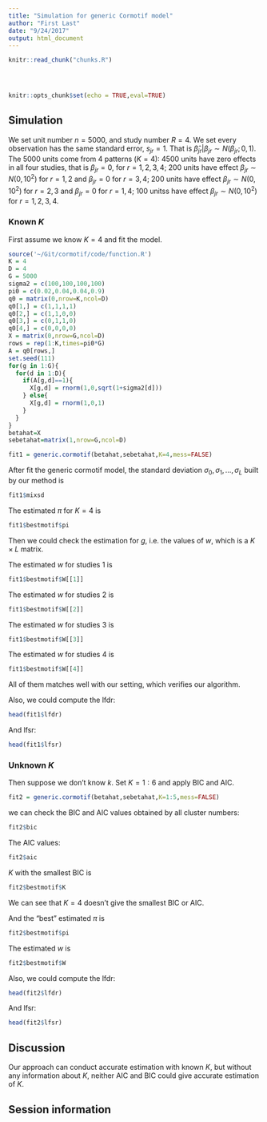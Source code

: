 ```yaml
---
title: "Simulation for generic Cormotif model"
author: "First Last"
date: "9/24/2017"
output: html_document
---
```


<!-- The file analysis/chunks.R contains chunks that define default settings
shared across the workflowr files. -->
```r
knitr::read_chunk("chunks.R")
```

<!-- Update knitr chunk options -->
```r
```

<!-- Insert the date the file was last updated -->
```r
```

<!-- Insert the code version (Git commit SHA1) if Git repository exists and R
 package git2r is installed -->
```r
```

<!-- Add your analysis here -->

```r
knitr::opts_chunk$set(echo = TRUE,eval=TRUE)
```

## Simulation 

We set unit number $n = 5000$, and study number $R = 4$. We set every observation has the same standard error, $s_{jr}=1$. That is $\hat\beta_{jr}|\beta_{jr}\sim N(\beta_{jr};0,1)$. The 5000 units come from 4 patterns ($K=4$): 4500 units have zero effects in all four studies, that is $\beta_{jr}=0$, for $r = 1,2,3,4$; 200 units have effect $\beta_{jr}\sim N(0,10^2)$ for $r =1, 2$ and $\beta_{jr}=0$ for $r =3, 4$; 200 units have effect $\beta_{jr}\sim N(0,10^2)$ for $r =2, 3$ and $\beta_{jr}=0$ for $r =1, 4$; 100 unitss have effect $\beta_{jr}\sim N(0,10^2)$ for $r =1, 2,3,4$. 

### Known $K$

First assume we know $K=4$ and fit the model. 

```r
source('~/Git/cormotif/code/function.R')
K = 4
D = 4
G = 5000
sigma2 = c(100,100,100,100)
pi0 = c(0.02,0.04,0.04,0.9)
q0 = matrix(0,nrow=K,ncol=D)
q0[1,] = c(1,1,1,1)
q0[2,] = c(1,1,0,0)
q0[3,] = c(0,1,1,0)
q0[4,] = c(0,0,0,0)
X = matrix(0,nrow=G,ncol=D)
rows = rep(1:K,times=pi0*G)
A = q0[rows,]
set.seed(111)
for(g in 1:G){
  for(d in 1:D){
    if(A[g,d]==1){
      X[g,d] = rnorm(1,0,sqrt(1+sigma2[d]))
    } else{
      X[g,d] = rnorm(1,0,1)
    }
  }
}
betahat=X
sebetahat=matrix(1,nrow=G,ncol=D)
```

```r
fit1 = generic.cormotif(betahat,sebetahat,K=4,mess=FALSE)
```

After fit the generic cormotif model, the standard deviation $\sigma_0,\sigma_1,\ldots,\sigma_L$ built by our method is 

```r
fit1$mixsd
```

The estimated $\pi$ for $K = 4$ is 

```r
fit1$bestmotif$pi
```

Then we could check the estimation for $g$, i.e. the values of $w$, which is a $K\times L$ matrix. 

The estimated $w$ for studies 1 is 

```r
fit1$bestmotif$W[[1]]
```

The estimated $w$ for studies 2 is 

```r
fit1$bestmotif$W[[2]]
```

The estimated $w$ for studies 3 is 

```r
fit1$bestmotif$W[[3]]
```

The estimated $w$ for studies 4 is 

```r
fit1$bestmotif$W[[4]]
```

All of them matches well with our setting, which verifies our algorithm.

Also, we could compute the lfdr: 

```r
head(fit1$lfdr)
```

And lfsr:

```r
head(fit1$lfsr)
```

### Unknown $K$

Then suppose we don't know $k$. Set $K = 1:6$ and apply BIC and AIC.  

```r
fit2 = generic.cormotif(betahat,sebetahat,K=1:5,mess=FALSE)
```

we can check the BIC and AIC values obtained by all cluster numbers:

```r
fit2$bic
```

The AIC values:

```r
fit2$aic
```

$K$ with the smallest BIC is

```r
fit2$bestmotif$K
```

We can see that $K=4$ doesn't give the smallest BIC or AIC. 

And the "best" estimated $\pi$ is 

```r
fit2$bestmotif$pi
```

The estimated $w$ is 

```r
fit2$bestmotif$W
```

Also, we could compute the lfdr: 

```r
head(fit2$lfdr)
```

And lfsr:

```r
head(fit2$lfsr)
```

## Discussion

Our approach can conduct accurate estimation with known $K$, but without any information about $K$, neither AIC and BIC could give accurate estimation of $K$. 

## Session information

<!-- Insert the session information into the document -->
```r
```
